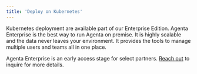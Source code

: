 ```yaml
---
title: 'Deploy on Kubernetes'
---
```


Kubernetes deployment are available part of our Enterprise Edition. Agenta Enterprise is the best way to run Agenta on premise. It is highly scalable and the data never leaves your environment. It provides the tools to manage multiple users and teams all in one place.

Agenta Enterprise is an early access stage for select partners. [Reach out](https://cal.com/mahmoud-mabrouk-ogzgey/demo) to inquire for more details. 